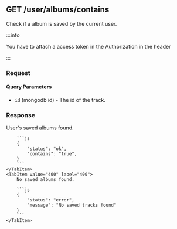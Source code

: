 
## GET /user/albums/contains

Check if a album is saved by the current user.

:::info

You have to attach a access token in the Authorization in the header

:::

### Request

#### Query Parameters

-   `id` (mongodb id) - The id of the track.

### Response

<Tabs>
  	<TabItem value="200" label="200" default>
        User's saved albums found.

        ```js
        {
            "status": "ok",
            "contains": "true",
        }
        ```
    </TabItem>
    <TabItem value="400" label="400">
        No saved albums found.

        ```js
        {
            "status": "error",
            "message": "No saved tracks found"
        }
        ```
    </TabItem>

</Tabs>
